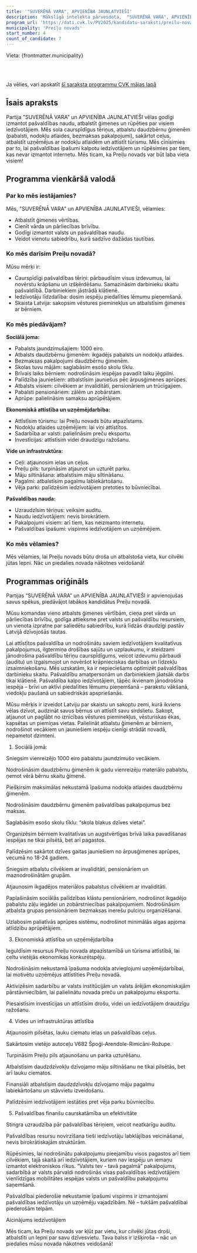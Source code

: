 ```yaml
---
title: '"SUVERĒNĀ VARA", APVIENĪBA JAUNLATVIEŠI'
description: 'Mākslīgā intelekta pārveidota,  "SUVERĒNĀ VARA", APVIENĪBA JAUNLATVIEŠI - Preiļu novads programma vienkāršā valodā'
program_url: 'https://dati.cvk.lv/PV2025/kandidatu-saraksti/preilu-novads/suverena-vara-apvieniba-jaunlatviesi'
municipality: 'Preiļu novads'
start_number: 4
count_of_candidate: 7
---
```



Vieta: {frontmatter.municipality}<br/>

<Badge text="Ģimenes atbalsts" variant="note" size="small" /> <Badge text="Pašvaldības caurskatāmība" variant="note" size="small" /> <Badge text="Ekonomiskā attīstība" variant="note" size="small" /> <Badge text="Infrastruktūras uzlabošana" variant="note" size="small" /> <Badge text="Sociālā palīdzība" variant="note" size="small" />

<br/><br/> 

<Card title='Šis ir mākslīga intelekta ģenerēts apraksts' icon='starlight'>
    Ja vēlies, vari apskatīt <a href={frontmatter.program_url} target='_blank'>šī saraksta programmu CVK mājas lapā</a>
    </Card>

## Īsais apraksts

Partija "SUVERĒNĀ VARA" un APVIENĪBA JAUNLATVIEŠI vēlas godīgi izmantot pašvaldības naudu, atbalstīt ģimenes un rūpēties par visiem iedzīvotājiem. Mēs sola caurspīdīgus tēriņus, atbalstu daudzbērnu ģimenēm (pabalsti, nodokļu atlaides, bezmaksas pakalpojumi), sakārtot ceļus, atbalstīt uzņēmējus ar nodokļu atlaidēm un attīstīt tūrismu. Mēs cīnīsimies par to, lai pašvaldības īpašumi kalpotu iedzīvotājiem un rūpēsimies par tiem, kas nevar izmantot internetu. Mēs ticam, ka Preiļu novads var būt laba vieta visiem!

## Programma vienkāršā valodā

### Par ko mēs iestājamies?

Mēs, "SUVERĒNĀ VARA" un APVIENĪBA JAUNLATVIEŠI, vēlamies:

*   Atbalstīt ģimenes vērtības.
*   Cienīt vārda un pārliecības brīvību.
*   Godīgi izmantot valsts un pašvaldības naudu.
*   Veidot vienotu sabiedrību, kurā sadzīvo dažādas tautības.

### Ko mēs darīsim Preiļu novadā?

Mūsu mērķi ir:

*   Caurspīdīgi pašvaldības tēriņi: pārbaudīsim visus izdevumus, lai novērstu krāpšanu un izšķērdēšanu. Samazināsim darbinieku skaitu pašvaldībā. Darbiniekiem jāstrādā klātienē.
*   Iedzīvotāju līdzdalība: dosim iespēju piedalīties lēmumu pieņemšanā.
*   Skaista Latvija: sakopsim vēstures pieminekļus un atbalstīsim ģimenes ar bērniem.

### Ko mēs piedāvājam?

**Sociālā joma:**

*   Pabalsts jaundzimušajiem: 1000 eiro.
*   Atbalsts daudzbērnu ģimenēm: ikgadējs pabalsts un nodokļu atlaides.
*   Bezmaksas pakalpojumi daudzbērnu ģimenēm.
*   Skolas tuvu mājām: saglabāsim esošo skolu tīklu.
*   Brīvais laiks bērniem: nodrošināsim iespējas pavadīt laiku jēgpilni.
*   Palīdzība jauniešiem: atbalstīsim jauniešus pēc ārpusģimenes aprūpes.
*   Atbalsts visiem: cilvēkiem ar invaliditāti, pensionāriem un trūcīgajiem.
*   Pabalsti pensionāriem: zālēm un zobārstam.
*   Aprūpe: palielināsim samaksu aprūpētājiem.

**Ekonomiskā attīstība un uzņēmējdarbība:**

*   Attīstīsim tūrismu: lai Preiļu novads būtu atpazīstams.
*   Nodokļu atlaides uzņēmējiem: lai viņi attīstītos.
*   Sadarbība ar valsti: palielināsim preču eksportu.
*   Investīcijas: attīstīsim videi draudzīgu ražošanu.

**Vide un infrastruktūra:**

*   Ceļi: atjaunosim ielas un ceļus.
*   Preiļu pils: turpināsim atjaunot un uzturēt parku.
*   Māju siltināšana: atbalstīsim māju siltināšanu.
*   Pagalmi: atbalstīsim pagalmu labiekārtošanu.
*   Vēja parki: palīdzēsim iedzīvotājiem pretoties to būvniecībai.

**Pašvaldības nauda:**

*   Uzraudzīsim tēriņus: veiksim auditu.
*   Naudu iedzīvotājiem: nevis birokrātiem.
*   Pakalpojumi visiem: arī tiem, kas neizmanto internetu.
*   Pašvaldības īpašumi: vispirms iedzīvotājiem un uzņēmējiem.

### Ko mēs vēlamies?

Mēs vēlamies, lai Preiļu novads būtu droša un atbalstoša vieta, kur cilvēki jūtas lepni. Nāc un piedalies novada nākotnes veidošanā!

## Programmas oriģināls

Partijas “SUVERĒNĀ VARA” un APVIENĪBA JAUNLATVIEŠI ir apvienojušas savus spēkus, piedāvājot labākos kandidātus Preiļu novadā.

Mūsu komandas vieno atbalsts ģimenes vērtībām, cieņa pret vārda un pārliecības brīvību, godīga attieksme pret valsts un pašvaldību resursiem, un vienota izpratne par saliedētu sabiedrību, kurā līdzās draudzīgi pastāv Latvijā dzīvojošās tautas.

Lai attīstītos pašvaldība un nodrošinātu saviem iedzīvotājiem kvalitatīvus pakalpojumus, ilgtermiņa drošības sajūtu un uzplaukumu, ir steidzami jānodrošina pašvaldību tēriņu caurspīdīgums, veicot izdevumu pārbaudi (auditu) un izgaismojot un novēršot krāpnieciskas darbības un līdzekļu izsaimniekošanu. Mēs uzskatām, ka ir nepieciešams optimizēt pašvaldības darbinieku skaitu. Pašvaldību amatpersonām un darbiniekiem jāatsāk darbs tikai klātienē. Pašvaldība kalpo iedzīvotājiem, tāpēc ikvienam jānodrošina iespēja – brīvi un aktīvi piedalīties lēmumu pieņemšanā – parakstu vākšanā, viedokļu paušanā un sabiedriskās apspriešanās.

Mūsu mērķis ir izveidot Latviju par skaistu un sakoptu zemi, kurā ikviens vēlas dzīvot, audzināt savus bērnus un attīstīt savu sirdslietu. Sakopt, atjaunot un paglābt no iznīcības vēstures pieminekļus, vēsturiskas ēkas, kapsētas un piemiņas vietas. Palielināt atbalstu ģimenēm ar bērniem, nodrošinot vecākiem un jauniešiem iespēju cienīgi strādāt novadā, nepametot dzimteni.


1. Sociālā jomā:

Sniegsim vienreizējo 1000 eiro pabalstu jaundzimušo vecākiem.

Nodrošināsim daudzbērnu ģimenēm ik gadu vienreizēju materiālo pabalstu, ņemot vērā bērnu skaitu ģimenē.

Piešķirsim maksimālas nekustamā īpašuma nodokļa atlaides daudzbērnu ģimenēm.

Nodrošināsim daudzbērnu ģimenēm pašvaldības pakalpojumus bez maksas.

Saglabāsim esošo skolu tīklu: “skola blakus dzīves vietai”.

Organizēsim bērniem kvalitatīvas un augstvērtīgas brīvā laika pavadīšanas iespējas ne tikai pilsētā, bet arī pagastos.

Palīdzēsim sakārtot dzīves gaitas jauniešiem no ārpusģimenes aprūpes, vecumā no 18-24 gadiem.

Sniegsim atbalstu cilvēkiem ar invaliditāti, pensionāriem un maznodrošinātām grupām.

Atjaunosim ikgadējos materiālos pabalstus cilvēkiem ar invaliditāti.

Paplašināsim sociālās palīdzības klāstu pensionāriem, nodrošinot ikgadējo pabalstu zāļu iegādei un zobārstniecības pakalpojumiem. Nodrošināsim atbalsta grupas pensionāriem bezmaksas inerešu pulciņu organizēšanai.

Uzlabosim paliatīvās aprūpes sistēmu, nodrošinot minimālās algas apjoma atlīdzību aprūpētājiem.

3. Ekonomiskā attīstība un uzņēmējdarbība

Ieguldīsim resursus Preiļu novada atpazīstamībā un tūrisma attīstībā, lai celtu vietējās ekonomikas konkurētspēju.

Nodrošināsim nekustamā īpašuma nodokļa atvieglojumi uzņēmējdarbībai, lai motivētu uzņēmējus attīstīties Preiļu novadā.

Aktivizēsim sadarbību ar valsts institūcijām un valsts ārējām ekonomiskajām pārstāvniecībām, lai palielinātu novada preču un pakalpojumu eksportu.

Piesaistīsim investīcijas un attīstīsim drošu, videi un iedzīvotājiem draudzīgu ražošanu.

4. Vides un infrastruktūras attīstība

Atjaunosim pilsētas, lauku ciematu ielas un pašvaldības ceļus.

Sakārtosim vietējo autoceļu V682 Špoģi-Arendole-Rimicāni-Rožupe.

Turpināsim Preiļu pils atjaunošanu un parka uzturēšanu.

Atbalstīsim daudzdzīvokļu dzīvojamo māju siltināšanu ne tikai pilsētās, bet arī lauku ciematos.

Finansiāli atbalstīsim daudzdzīvokļu dzīvojamo māju pagalmu labiekārtošanu un stāvvietu izveidošanu.

Palīdzēsim iedzīvotājiem iestāties pret vēja parku būvniecību.

5. Pašvaldības finanšu caurskatāmība un efektivitāte

Stingra uzraudzība pār pašvaldības tēriņiem, veicot neatkarīgu auditu.

Pašvaldības resursu novirzīšana tieši iedzīvotāju labklājības veicināšanai, nevis birokrātiskajām struktūrām.

Rūpēsimies, lai nodrošinātu pakalpojumu pieejamību visos pagastos arī tiem cilvēkiem, tajā skaitā arī iedzīvotājiem, kuriem nav iespēju un iemaņu izmantot elektroniskos rīkus.
“Valsts tev - tavā pagalmā” pakalpojums, sadarbībā ar valsts pārvaldi nodrošinās visas pašvaldības iedzīvotājiem vienlīdzīgas mobilitātes iespējas valsts un pašvaldību pakalpojumu saņemšanā.

Pašvaldībai piederošie nekustamie īpašumi vispirms ir izmantojami pašvaldības iedzīvotāju un uzņēmēju vajadzībām. Nē – tukšām pašvaldībai piederošām telpām.

Aicinājums iedzīvotājiem

Mēs ticam, ka Preiļu novads var kļūt par vietu, kur cilvēki jūtas droši, atbalstīti un lepni par savu dzīvesvietu. Tava balss ir izšķiroša – nāc un piedalies mūsu novada nākotnes veidošanā!
